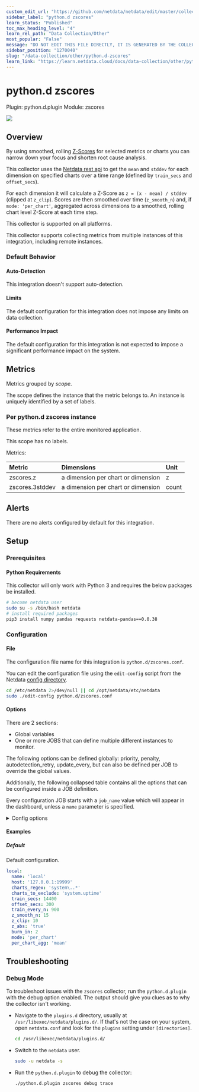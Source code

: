 ```yaml
---
custom_edit_url: "https://github.com/netdata/netdata/edit/master/collectors/python.d.plugin/zscores/metadata.yaml"
sidebar_label: "python.d zscores"
learn_status: "Published"
toc_max_heading_level: "4"
learn_rel_path: "Data Collection/Other"
most_popular: "False"
message: "DO NOT EDIT THIS FILE DIRECTLY, IT IS GENERATED BY THE COLLECTOR'S metadata.yaml FILE"
sidebar_position: "1270040"
slug: "/data-collection/other/python.d-zscores"
learn_link: "https://learn.netdata.cloud/docs/data-collection/other/python.d-zscores"
---
```



# python.d zscores

Plugin: python.d.plugin
Module: zscores

<img src="https://img.shields.io/badge/maintained%20by-Netdata-%2300ab44" />

## Overview

By using smoothed, rolling [Z-Scores](https://en.wikipedia.org/wiki/Standard_score) for selected metrics or charts you can narrow down your focus and shorten root cause analysis.


This collector uses the [Netdata rest api](/docs/rest-api/api) to get the `mean` and `stddev`
for each dimension on specified charts over a time range (defined by `train_secs` and `offset_secs`).

For each dimension it will calculate a Z-Score as `z = (x - mean) / stddev` (clipped at `z_clip`). Scores are then smoothed over
time (`z_smooth_n`) and, if `mode: 'per_chart'`, aggregated across dimensions to a smoothed, rolling chart level Z-Score at each time step.


This collector is supported on all platforms.

This collector supports collecting metrics from multiple instances of this integration, including remote instances.


### Default Behavior

#### Auto-Detection

This integration doesn't support auto-detection.

#### Limits

The default configuration for this integration does not impose any limits on data collection.

#### Performance Impact

The default configuration for this integration is not expected to impose a significant performance impact on the system.


## Metrics

Metrics grouped by *scope*.

The scope defines the instance that the metric belongs to. An instance is uniquely identified by a set of labels.



### Per python.d zscores instance

These metrics refer to the entire monitored application.

This scope has no labels.

Metrics:

| Metric | Dimensions | Unit |
|:------|:----------|:----|
| zscores.z | a dimension per chart or dimension | z |
| zscores.3stddev | a dimension per chart or dimension | count |



## Alerts

There are no alerts configured by default for this integration.


## Setup

### Prerequisites

#### Python Requirements

This collector will only work with Python 3 and requires the below packages be installed.

```bash
# become netdata user
sudo su -s /bin/bash netdata
# install required packages
pip3 install numpy pandas requests netdata-pandas==0.0.38
```



### Configuration

#### File

The configuration file name for this integration is `python.d/zscores.conf`.


You can edit the configuration file using the `edit-config` script from the
Netdata [config directory](/docs/configuring/configuration#the-netdata-config-directory).

```bash
cd /etc/netdata 2>/dev/null || cd /opt/netdata/etc/netdata
sudo ./edit-config python.d/zscores.conf
```
#### Options

There are 2 sections:

* Global variables
* One or more JOBS that can define multiple different instances to monitor.

The following options can be defined globally: priority, penalty, autodetection_retry, update_every, but can also be defined per JOB to override the global values.

Additionally, the following collapsed table contains all the options that can be configured inside a JOB definition.

Every configuration JOB starts with a `job_name` value which will appear in the dashboard, unless a `name` parameter is specified.


<details><summary>Config options</summary>

| Name | Description | Default | Required |
|:----|:-----------|:-------|:--------:|
| charts_regex | what charts to pull data for - A regex like `system\..*/` or `system\..*/apps.cpu/apps.mem` etc. | system\..* | yes |
| train_secs | length of time (in seconds) to base calculations off for mean and stddev. | 14400 | yes |
| offset_secs | offset (in seconds) preceding latest data to ignore when calculating mean and stddev. | 300 | yes |
| train_every_n | recalculate the mean and stddev every n steps of the collector. | 900 | yes |
| z_smooth_n | smooth the z score (to reduce sensitivity to spikes) by averaging it over last n values. | 15 | yes |
| z_clip | cap absolute value of zscore (before smoothing) for better stability. | 10 | yes |
| z_abs | set z_abs: 'true' to make all zscores be absolute values only. | true | yes |
| burn_in | burn in period in which to initially calculate mean and stddev on every step. | 2 | yes |
| mode | mode can be to get a zscore 'per_dim' or 'per_chart'. | per_chart | yes |
| per_chart_agg | per_chart_agg is how you aggregate from dimension to chart when mode='per_chart'. | mean | yes |
| update_every | Sets the default data collection frequency. | 5 | no |
| priority | Controls the order of charts at the netdata dashboard. | 60000 | no |
| autodetection_retry | Sets the job re-check interval in seconds. | 0 | no |
| penalty | Indicates whether to apply penalty to update_every in case of failures. | yes | no |

</details>

#### Examples

##### Default

Default configuration.

```yaml
local:
  name: 'local'
  host: '127.0.0.1:19999'
  charts_regex: 'system\..*'
  charts_to_exclude: 'system.uptime'
  train_secs: 14400
  offset_secs: 300
  train_every_n: 900
  z_smooth_n: 15
  z_clip: 10
  z_abs: 'true'
  burn_in: 2
  mode: 'per_chart'
  per_chart_agg: 'mean'

```


## Troubleshooting

### Debug Mode

To troubleshoot issues with the `zscores` collector, run the `python.d.plugin` with the debug option enabled. The output
should give you clues as to why the collector isn't working.

- Navigate to the `plugins.d` directory, usually at `/usr/libexec/netdata/plugins.d/`. If that's not the case on
  your system, open `netdata.conf` and look for the `plugins` setting under `[directories]`.

  ```bash
  cd /usr/libexec/netdata/plugins.d/
  ```

- Switch to the `netdata` user.

  ```bash
  sudo -u netdata -s
  ```

- Run the `python.d.plugin` to debug the collector:

  ```bash
  ./python.d.plugin zscores debug trace
  ```


